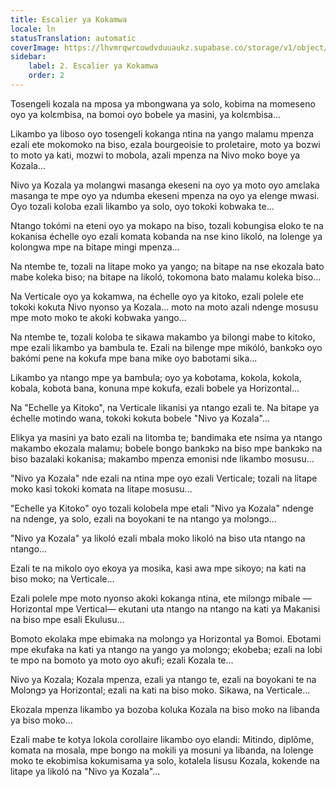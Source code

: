 ```yaml
---
title: Escalier ya Kokamwa
locale: ln
statusTranslation: automatic
coverImage: https://lhvmrqwrcowdvduuaukz.supabase.co/storage/v1/object/public/strapi-uploads/small_cover-tratado-de-psicologia-revolucionaria.webp-5e15e1cec4e0ebebcde5d7fc7565d8fd.webp
sidebar:
    label: 2. Escalier ya Kokamwa
    order: 2
---
```

Tosengeli kozala na mposa ya mbongwana ya solo, kobima na momeseno oyo ya kolɛmbisa, na bomoi oyo bobele ya masini, ya kolɛmbisa...

Likambo ya liboso oyo tosengeli kokanga ntina na yango malamu mpenza ezali ete mokomoko na biso, ezala bourgeoisie to proletaire, moto ya bozwi to moto ya kati, mozwi to mobola, azali mpenza na Nivo moko boye ya Kozala...

Nivo ya Kozala ya molangwi masanga ekeseni na oyo ya moto oyo amɛlaka masanga te mpe oyo ya ndumba ekeseni mpenza na oyo ya elenge mwasi. Oyo tozali koloba ezali likambo ya solo, oyo tokoki kobwaka te...

Ntango tokómi na eteni oyo ya mokapo na biso, tozali kobungisa eloko te na kokanisa échelle oyo ezali komata kobanda na nse kino likoló, na lolenge ya kolongwa mpe na bitape mingi mpenza...

Na ntembe te, tozali na litape moko ya yango; na bitape na nse ekozala bato mabe koleka biso; na bitape na likoló, tokomona bato malamu koleka biso...

Na Verticale oyo ya kokamwa, na échelle oyo ya kitoko, ezali polele ete tokoki kokuta Nivo nyonso ya Kozala... moto na moto azali ndenge mosusu mpe moto moko te akoki kobwaka yango...

Na ntembe te, tozali koloba te sikawa makambo ya bilongi mabe to kitoko, mpe ezali likambo ya bambula te. Ezali na bilenge mpe mikóló, bankɔkɔ oyo bakómi pene na kokufa mpe bana mike oyo babotami sika...

Likambo ya ntango mpe ya bambula; oyo ya kobotama, kokola, kokola, kobala, kobota bana, konuna mpe kokufa, ezali bobele ya Horizontal...

Na "Echelle ya Kitoko", na Verticale likanisi ya ntango ezali te. Na bitape ya échelle motindo wana, tokoki kokuta bobele "Nivo ya Kozala"...

Elikya ya masini ya bato ezali na litomba te; bandimaka ete nsima ya ntango makambo ekozala malamu; bobele bongo bankɔkɔ na biso mpe bankɔkɔ na biso bazalaki kokanisa; makambo mpenza emonisi nde likambo mosusu...

"Nivo ya Kozala" nde ezali na ntina mpe oyo ezali Verticale; tozali na litape moko kasi tokoki komata na litape mosusu...

"Echelle ya Kitoko" oyo tozali kolobela mpe etali "Nivo ya Kozala" ndenge na ndenge, ya solo, ezali na boyokani te na ntango ya molɔngɔ...

"Nivo ya Kozala" ya likoló ezali mbala moko likoló na biso uta ntango na ntango...

Ezali te na mikolo oyo ekoya ya mosika, kasi awa mpe sikoyo; na kati na biso moko; na Verticale...

Ezali polele mpe moto nyonso akoki kokanga ntina, ete milɔngɔ mibale —Horizontal mpe Vertical— ekutani uta ntango na ntango na kati ya Makanisi na biso mpe esali Ekulusu...

Bomoto ekolaka mpe ebimaka na molɔngɔ ya Horizontal ya Bomoi. Ebotami mpe ekufaka na kati ya ntango na yango ya molɔngɔ; ekobeba; ezali na lobi te mpo na bomoto ya moto oyo akufi; ezali Kozala te...

Nivo ya Kozala; Kozala mpenza, ezali ya ntango te, ezali na boyokani te na Molɔngɔ ya Horizontal; ezali na kati na biso moko. Sikawa, na Verticale...

Ekozala mpenza likambo ya bozoba koluka Kozala na biso moko na libanda ya biso moko...

Ezali mabe te kotya lokola corollaire likambo oyo elandi: Mitindo, diplôme, komata na mosala, mpe bongo na mokili ya mosuni ya libanda, na lolenge moko te ekobimisa kokumisama ya solo, kotalela lisusu Kozala, kokende na litape ya likoló na "Nivo ya Kozala"...


